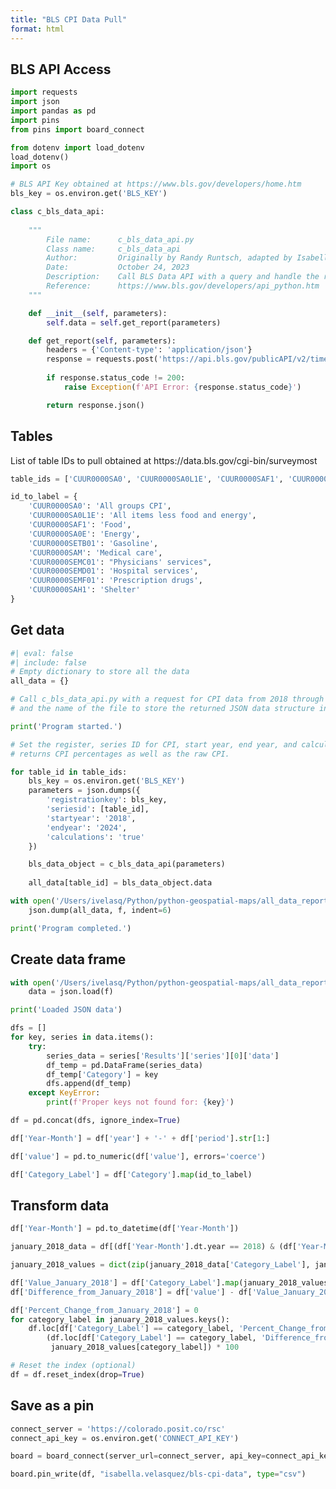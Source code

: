 ```yaml
---
title: "BLS CPI Data Pull"
format: html
---
```


## BLS API Access

```python
import requests
import json
import pandas as pd
import pins
from pins import board_connect

from dotenv import load_dotenv
load_dotenv()
import os 

# BLS API Key obtained at https://www.bls.gov/developers/home.htm
bls_key = os.environ.get('BLS_KEY')

class c_bls_data_api:
    
    """
        File name:      c_bls_data_api.py
        Class name:     c_bls_data_api
        Author:         Originally by Randy Runtsch, adapted by Isabella Velásquez
        Date:           October 24, 2023
        Description:    Call BLS Data API with a query and handle the results.
        Reference:      https://www.bls.gov/developers/api_python.htm
    """

    def __init__(self, parameters):
        self.data = self.get_report(parameters)

    def get_report(self, parameters):
        headers = {'Content-type': 'application/json'}
        response = requests.post('https://api.bls.gov/publicAPI/v2/timeseries/data/', data = parameters, headers = headers)
        
        if response.status_code != 200:
            raise Exception(f'API Error: {response.status_code}')

        return response.json()
```

## Tables

List of table IDs to pull obtained at https://data.bls.gov/cgi-bin/surveymost

```python
table_ids = ['CUUR0000SA0', 'CUUR0000SA0L1E', 'CUUR0000SAF1', 'CUUR0000SA0E', 'CUUR0000SETB01', 'CUUR0000SAM', 'CUUR0000SEMC01', 'CUUR0000SEMD01', 'CUUR0000SEMF01', 'CUUR0000SAH1']

id_to_label = {
    'CUUR0000SA0': 'All groups CPI',
    'CUUR0000SA0L1E': 'All items less food and energy',
    'CUUR0000SAF1': 'Food',
    'CUUR0000SA0E': 'Energy',
    'CUUR0000SETB01': 'Gasoline',
    'CUUR0000SAM': 'Medical care',
    'CUUR0000SEMC01': "Physicians' services",
    'CUUR0000SEMD01': 'Hospital services',
    'CUUR0000SEMF01': 'Prescription drugs',
    'CUUR0000SAH1': 'Shelter'
}
```

## Get data

```python
#| eval: false
#| include: false
# Empty dictionary to store all the data
all_data = {}

# Call c_bls_data_api.py with a request for CPI data from 2018 through 2024
# and the name of the file to store the returned JSON data structure in.

print('Program started.')

# Set the register, series ID for CPI, start year, end year, and calculations. Note that setting calculations to true
# returns CPI percentages as well as the raw CPI.

for table_id in table_ids:
    bls_key = os.environ.get('BLS_KEY')
    parameters = json.dumps({
        'registrationkey': bls_key,
        'seriesid': [table_id],
        'startyear': '2018',
        'endyear': '2024',
        'calculations': 'true'
    })

    bls_data_object = c_bls_data_api(parameters)
    
    all_data[table_id] = bls_data_object.data

with open('/Users/ivelasq/Python/python-geospatial-maps/all_data_report.json', 'w') as f:
    json.dump(all_data, f, indent=6)

print('Program completed.')
```

## Create data frame

```python
with open('/Users/ivelasq/Python/python-geospatial-maps/all_data_report.json', 'r') as f:
    data = json.load(f)

print('Loaded JSON data')

dfs = [] 
for key, series in data.items():
    try:
        series_data = series['Results']['series'][0]['data']
        df_temp = pd.DataFrame(series_data)
        df_temp['Category'] = key
        dfs.append(df_temp)
    except KeyError:
        print(f'Proper keys not found for: {key}')

df = pd.concat(dfs, ignore_index=True)

df['Year-Month'] = df['year'] + '-' + df['period'].str[1:]

df['value'] = pd.to_numeric(df['value'], errors='coerce')

df['Category_Label'] = df['Category'].map(id_to_label)
```

## Transform data

```python
df['Year-Month'] = pd.to_datetime(df['Year-Month'])

january_2018_data = df[(df['Year-Month'].dt.year == 2018) & (df['Year-Month'].dt.month == 1)]

january_2018_values = dict(zip(january_2018_data['Category_Label'], january_2018_data['value']))

df['Value_January_2018'] = df['Category_Label'].map(january_2018_values)
df['Difference_from_January_2018'] = df['value'] - df['Value_January_2018']

df['Percent_Change_from_January_2018'] = 0
for category_label in january_2018_values.keys():
    df.loc[df['Category_Label'] == category_label, 'Percent_Change_from_January_2018'] = \
        (df.loc[df['Category_Label'] == category_label, 'Difference_from_January_2018'] / \
         january_2018_values[category_label]) * 100

# Reset the index (optional)
df = df.reset_index(drop=True)
```

## Save as a pin

```python
connect_server = 'https://colorado.posit.co/rsc'
connect_api_key = os.environ.get('CONNECT_API_KEY')
```

```python
board = board_connect(server_url=connect_server, api_key=connect_api_key)

board.pin_write(df, "isabella.velasquez/bls-cpi-data", type="csv")
```